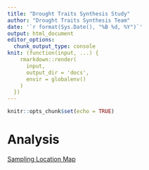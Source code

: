 ```yaml
---
title: "Drought Traits Synthesis Study"
author: "Drought Traits Synthesis Team"
date: '`r format(Sys.Date(), "%B %d, %Y")`'
output: html_document
editor_options: 
  chunk_output_type: console
knit: (function(input, ...) {
    rmarkdown::render(
      input,
      output_dir = 'docs',
      envir = globalenv()
    )
  })
---
```


```r
knitr::opts_chunk$set(echo = TRUE)
```

# Analysis

[Sampling Location Map](Sample_Location_Map.html)

